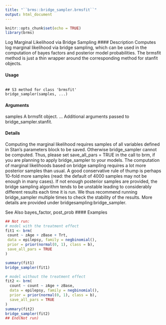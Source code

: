 ```yaml
---
title: "``brms::bridge_sampler.brmsfit``"
output: html_document
---
```


```r
knitr::opts_chunk$set(echo = TRUE)
library(brms)
```

Log Marginal Likelihood via Bridge Sampling
#### Description 
Computes log marginal likelihood via bridge sampling, which can be used in the computation of
bayes factors and posterior model probabilities. The brmsfit method is just a thin wrapper around
the corresponding method for stanfit objects.

#### Usage
<pre><code>
## S3 method for class 'brmsfit'
bridge_sampler(samples, ...)
</code></pre>

#### Arguments

samples A brmsfit object.
... Additional arguments passed to bridge_sampler.stanfit.

#### Details
Computing the marginal likelihood requires samples of all variables defined in Stan’s parameters block to be saved. Otherwise bridge_sampler cannot be computed. Thus, please set save_all_pars = TRUE in the call to brm, if you are planning to apply bridge_sampler to your models.
The computation of marginal likelihoods based on bridge sampling requires a lot more posterior samples than usual. A good conservative rule of thump is perhaps 10-fold more samples (read: the default of 4000 samples may not be enough in many cases). If not enough posterior samples are provided, the bridge sampling algorithm tends to be unstable leading to considerably different
results each time it is run. We thus recommend running bridge_sampler multiple times to check the stability of the results.
More details are provided under bridgesampling:bridge_sampler.

See Also
bayes_factor, post_prob
#### Examples 
```r

## Not run:
# model with the treatment effect
fit1 <- brm(
 count ~ zAge + zBase + Trt,
 data = epilepsy, family = negbinomial(),
 prior = prior(normal(0, 1), class = b),
 save_all_pars = TRUE
)

summary(fit1)
bridge_sampler(fit1)
```

```r
# model without the treatment effect
fit2 <- brm(
  count ~ count ~ zAge + zBase,
  data = epilepsy, family = negbinomial(),
  prior = prior(normal(0, 1), class = b),
  save_all_pars = TRUE
)
summary(fit2)
bridge_sampler(fit2)
## End(Not run)
```

